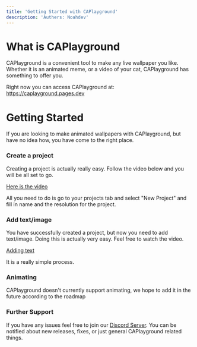 ```yaml
---
title: 'Getting Started with CAPlayground'
description: 'Authers: Noahdev'
---
```


# What is CAPlayground

CAPlayground is a convenient tool to make any live wallpaper you like.  Whether it is an animated meme, or a video of your cat,
CAPlayground has something to offer you.

Right now you can access CAPlayground at: https://caplayground.pages.dev

# Getting Started

If you are looking to make animated wallpapers with CAPlayground, but have no idea how, you have come to the right place.

### Create a project

Creating a project is actually really easy. Follow the video below and you will be all set to go.

[Here is the video](https://files.catbox.moe/w14evp.mp4)

All you need to do is go to your projects tab and select "New Project" and fill in name and the resolution for the project.

### Add text/image

You have successfully created a project, but now you need to add text/image. Doing this is actually very easy. Feel free to watch the video.

[Adding text](https://files.catbox.moe/yjbtf9.mp4)

It is a really simple process.

### Animating

CAPlayground doesn't currently support animating, we hope to add it in the future according to the roadmap

### Further Support

If you have any issues feel free to join  our [Discord Server](https://discord.gg/CZ6Ppyn9Ru). You can be notified about new releases, fixes, or just general CAPlayground related things.

